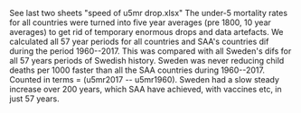 
See last two sheets "speed of u5mr drop.xlsx" The under-5 mortality rates for all countries were turned into five year averages (pre 1800, 10 year averages) to get rid of temporary enormous drops and data artefacts. We calculated all 57 year periods for all countries and SAA's countries dif during the period 1960--2017. This was compared with all Sweden's difs for all 57 years periods of Swedish history. Sweden was never reducing child deaths per 1000 faster than all the SAA countries during 1960--2017. Counted in terms = (u5mr2017 -- u5mr1960). Sweden had a slow steady increase over 200 years, which SAA have achieved, with vaccines etc, in just 57 years.